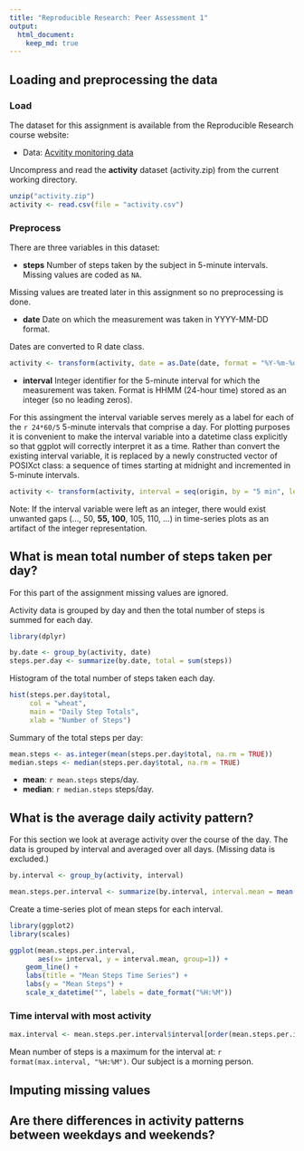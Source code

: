 ```yaml
---
title: "Reproducible Research: Peer Assessment 1"
output: 
  html_document:
    keep_md: true
---
```



## Loading and preprocessing the data

### Load

The dataset for this assignment is available from the Reproducible
Research course website:

* Data: [Acvitity monitoring data](https://d396qusza40orc.cloudfront.net/repdata%2Fdata%2Factivity.zip)

Uncompress and read the **activity** dataset (activity.zip) from the current working directory.  

```r
unzip("activity.zip")
activity <- read.csv(file = "activity.csv")
```

### Preprocess

There are three variables in this dataset:

* **steps** Number of steps taken by the subject in 5-minute intervals.
Missing values are coded as `NA`.

Missing values are treated later in this assignment so no preprocessing is 
done.

* **date** Date on which the measurement was taken in YYYY-MM-DD format.

Dates are converted to R date class.

```r
activity <- transform(activity, date = as.Date(date, format = "%Y-%m-%d"))
```

* **interval** Integer identifier for the 5-minute interval for which the
measurement was taken.  Format is HHMM (24-hour time) stored as an 
integer (so no leading zeros).

For this assingment the interval variable serves merely as 
a label for each of the `r 24*60/5` 5-minute intervals that comprise a day.
For plotting purposes it is convenient to make the interval variable
into a datetime 
class explicitly so that ggplot will correctly interpret it as a time.
Rather than convert the existing interval variable, it is replaced
by a newly constructed vector of POSIXct class: a sequence of times 
starting at midnight and incremented in 5-minute intervals.

```r
activity <- transform(activity, interval = seq(origin, by = "5 min", length.out = 24*60/5))
```

Note:  If the interval variable were left as an integer, 
there would exist unwanted
gaps (..., 50, **55, 100**, 105, 110, ...) in time-series plots as an 
artifact of the integer representation.

## What is mean total number of steps taken per day?

For this part of the assignment missing values are ignored.

Activity data is grouped by day and then the total number of steps is
summed for each day.

```r
library(dplyr)

by.date <- group_by(activity, date)
steps.per.day <- summarize(by.date, total = sum(steps))
```

Histogram of the total number of steps taken each day.

```r
hist(steps.per.day$total,
     col = "wheat",
     main = "Daily Step Totals",
     xlab = "Number of Steps")
```

Summary of the total steps per day:

```r
mean.steps <- as.integer(mean(steps.per.day$total, na.rm = TRUE))
median.steps <- median(steps.per.day$total, na.rm = TRUE)
```

* **mean**:  `r mean.steps` steps/day.
* **median**: `r median.steps` steps/day.

## What is the average daily activity pattern?

For this section we look at average activity over the course of the day.
The data is grouped by interval and averaged over all days.  (Missing data
is excluded.)

```r
by.interval <- group_by(activity, interval)

mean.steps.per.interval <- summarize(by.interval, interval.mean = mean(steps, na.rm = TRUE))
```

Create a time-series plot of mean steps for each interval.

```r
library(ggplot2)
library(scales)

ggplot(mean.steps.per.interval, 
       aes(x= interval, y = interval.mean, group=1)) +
    geom_line() +
    labs(title = "Mean Steps Time Series") +
    labs(y = "Mean Steps") +
    scale_x_datetime("", labels = date_format("%H:%M"))
```

### Time interval with most activity

```r
max.interval <- mean.steps.per.interval$interval[order(mean.steps.per.interval$interval.mean, decreasing = TRUE)[1]]
```

Mean number of steps is a maximum for the interval at:
`r format(max.interval, "%H:%M")`. Our subject is a morning person.

## Imputing missing values



## Are there differences in activity patterns between weekdays and weekends?

